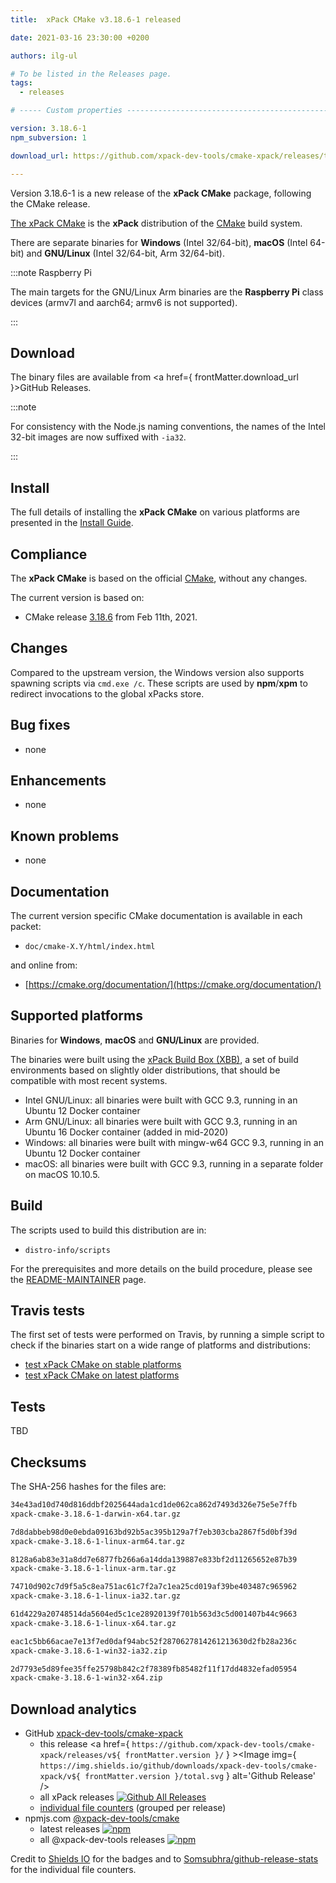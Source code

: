 ```yaml
---
title:  xPack CMake v3.18.6-1 released

date: 2021-03-16 23:30:00 +0200

authors: ilg-ul

# To be listed in the Releases page.
tags:
  - releases

# ----- Custom properties -----------------------------------------------------

version: 3.18.6-1
npm_subversion: 1

download_url: https://github.com/xpack-dev-tools/cmake-xpack/releases/tag/v3.18.6-1/

---
```


Version 3.18.6-1 is a new release of the **xPack CMake** package, following the CMake release.

<!-- truncate -->


[The xPack CMake](https://xpack-dev-tools.github.io/cmake-xpack)
is the **xPack** distribution of the
[CMake](https://cmake.org) build system.

There are separate binaries for **Windows** (Intel 32/64-bit),
**macOS** (Intel 64-bit) and **GNU/Linux** (Intel 32/64-bit, Arm 32/64-bit).

:::note Raspberry Pi

The main targets for the GNU/Linux Arm
binaries are the **Raspberry Pi** class devices (armv7l and aarch64;
armv6 is not supported).

:::

## Download

The binary files are available from <a href={ frontMatter.download_url }>GitHub Releases</a>.

:::note

For consistency with the Node.js naming conventions, the names of the Intel 32-bit images are now suffixed with `-ia32`.

:::

## Install

The full details of installing the **xPack CMake** on various platforms
are presented in the [Install Guide](/docs/install/).

## Compliance

The **xPack CMake** is based on the official
[CMake](https://cmake.org),
without any changes.

The current version is based on:

- CMake release
[3.18.6](https://github.com/Kitware/CMake/releases/tag/v3.18.6/)
from Feb 11th, 2021.

## Changes

Compared to the upstream version, the Windows version also supports
spawning scripts via `cmd.exe /c`. These scripts are used by **npm**/**xpm**
to redirect invocations to the global xPacks store.

## Bug fixes

- none

## Enhancements

- none

## Known problems

- none

## Documentation

The current version specific CMake documentation is available in each packet:

- `doc/cmake-X.Y/html/index.html`

and online from:

- [https://cmake.org/documentation/](https://cmake.org/documentation/)

## Supported platforms

Binaries for **Windows**, **macOS** and **GNU/Linux** are provided.

The binaries were built using the
[xPack Build Box (XBB)](https://github.com/xpack/xpack-build-box), a set
of build environments based on slightly older distributions, that should be
compatible with most recent systems.

- Intel GNU/Linux: all binaries were built with GCC 9.3, running in an
  Ubuntu 12 Docker container
- Arm GNU/Linux: all binaries were built with GCC 9.3, running in an
  Ubuntu 16 Docker container (added in mid-2020)
- Windows: all binaries were built with mingw-w64 GCC 9.3, running in an
  Ubuntu 12 Docker container
- macOS: all binaries were built with GCC 9.3, running in a separate
  folder on macOS 10.10.5.

## Build

The scripts used to build this distribution are in:

- `distro-info/scripts`

For the prerequisites and more details on the build procedure, please see the
[README-MAINTAINER](https://github.com/xpack-dev-tools/cmake-xpack/blob/xpack/README-MAINTAINER.md) page.

## Travis tests

The first set of tests were performed on Travis, by running
a simple script to check if the binaries start on a wide range of
platforms and distributions:

- [test xPack CMake on stable platforms](https://travis-ci.com/github/xpack-dev-tools/cmake-xpack/builds/220317746)
- [test xPack CMake on latest platforms](https://travis-ci.com/github/xpack-dev-tools/cmake-xpack/builds/220317753)

## Tests

TBD

## Checksums

The SHA-256 hashes for the files are:

```txt
34e43ad10d740d816ddbf2025644ada1cd1de062ca862d7493d326e75e5e7ffb
xpack-cmake-3.18.6-1-darwin-x64.tar.gz

7d8dabbeb98d0e0ebda09163bd92b5ac395b129a7f7eb303cba2867f5d0bf39d
xpack-cmake-3.18.6-1-linux-arm64.tar.gz

8128a6ab83e31a8dd7e6877fb266a6a14dda139887e833bf2d11265652e87b39
xpack-cmake-3.18.6-1-linux-arm.tar.gz

74710d902c7d9f5a5c8ea751ac61c7f2a7c1ea25cd019af39be403487c965962
xpack-cmake-3.18.6-1-linux-ia32.tar.gz

61d4229a20748514da5604ed5c1ce28920139f701b563d3c5d001407b44c9663
xpack-cmake-3.18.6-1-linux-x64.tar.gz

eac1c5bb66acae7e13f7ed0daf94abc52f2870627814261213630d2fb28a236c
xpack-cmake-3.18.6-1-win32-ia32.zip

2d7793e5d89fee35ffe25798b842c2f78389fb85482f11f17dd4832efad05954
xpack-cmake-3.18.6-1-win32-x64.zip
```

## Download analytics

- GitHub [xpack-dev-tools/cmake-xpack](https://github.com/xpack-dev-tools/cmake-xpack/)
  - this release <a href={ `https://github.com/xpack-dev-tools/cmake-xpack/releases/v${ frontMatter.version }/` } ><Image img={ `https://img.shields.io/github/downloads/xpack-dev-tools/cmake-xpack/v${ frontMatter.version }/total.svg` } alt='Github Release' /></a>
  - all xPack releases [![Github All Releases](https://img.shields.io/github/downloads/xpack-dev-tools/cmake-xpack/total.svg)](https://github.com/xpack-dev-tools/cmake-xpack/releases/)
  - [individual file counters](https://somsubhra.github.io/github-release-stats/?username=xpack-dev-tools&repository=cmake-xpack) (grouped per release)
- npmjs.com [@xpack-dev-tools/cmake](https://www.npmjs.com/package/@xpack-dev-tools/cmake)
  - latest releases [![npm](https://img.shields.io/npm/dw/@xpack-dev-tools/cmake.svg)](https://www.npmjs.com/package/@xpack-dev-tools/cmake/)
  - all @xpack-dev-tools releases [![npm](https://img.shields.io/npm/dt/@xpack-dev-tools/cmake.svg)](https://www.npmjs.com/package/@xpack-dev-tools/cmake/)

Credit to [Shields IO](https://shields.io) for the badges and to
[Somsubhra/github-release-stats](https://github.com/Somsubhra/github-release-stats)
for the individual file counters.
